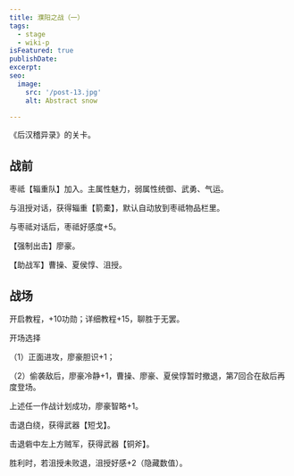 ```yaml
---
title: 濮阳之战（一）
tags:
  - stage
  - wiki-p
isFeatured: true
publishDate: 
excerpt: 
seo:
  image:
    src: '/post-13.jpg'
    alt: Abstract snow

---
```



《后汉稽异录》的关卡。

<h2 class={styles.sectionTitle}>战前</h2>

枣祗【辎重队】加入。主属性魅力，弱属性统御、武勇、气运。

与沮授对话，获得辎重【箭橐】，默认自动放到枣祗物品栏里。

与枣祗对话后，枣祗好感度+5。

【强制出击】廖豪。

【助战军】曹操、夏侯惇、沮授。

<h2 class={styles.sectionTitle}>战场</h2>

开启教程，+10功勋；详细教程+15，聊胜于无罢。

开场选择

（1）正面进攻，廖豪胆识+1；

（2）偷袭敌后，廖豪冷静+1，曹操、廖豪、夏侯惇暂时撤退，第7回合在敌后再度登场。

上述任一作战计划成功，廖豪智略+1。

击退白绕，获得武器【短戈】。

击退砦中左上方贼军，获得武器【铜斧】。

胜利时，若沮授未败退，沮授好感+2（隐藏数值）。